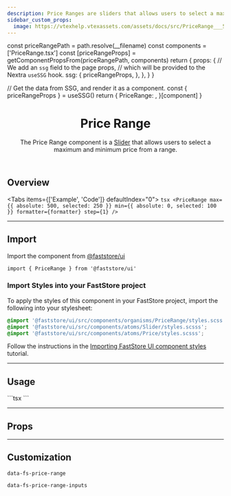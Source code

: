 ```yaml
---
description: Price Ranges are sliders that allows users to select a maximum and minimum price.
sidebar_custom_props:
  image: https://vtexhelp.vtexassets.com/assets/docs/src/PriceRange___5863b0eb4a4a8ce9a98da5c760461e61.png
---
```




  const priceRangePath = path.resolve(__filename)
  const components = ['PriceRange.tsx']
  const [priceRangeProps] = getComponentPropsFrom(priceRangePath, components)
  return {
    props: {
      // We add an `ssg` field to the page props,
      // which will be provided to the Nextra `useSSG` hook.
      ssg: {
        priceRangeProps,
      },
    },
  }
}

  // Get the data from SSG, and render it as a component.
  const { priceRangeProps } = useSSG()
  return {
    PriceRange: <PropsSection propsList={priceRangeProps} />,
  }[component]
}

<header>

# Price Range

The Price Range component is a [Slider](/components/atoms/slider) that allows users to select a maximum and minimum price from a range.

</header>

## Overview

<Tabs items={['Example', 'Code']} defaultIndex="0">
  <Tab>
    <OverviewSection>
      <PriceRangeUsage />
    </OverviewSection>
  </Tab>
  <Tab>
    ```tsx
    <PriceRange
      max={{ absolute: 500, selected: 250 }}
      min={{ absolute: 0, selected: 100 }}
      formatter={formatter}
      step={1}
    />
    ```
  </Tab>
</Tabs>

---

## Import

Import the component from [@faststore/ui](/../components)

```tsx
import { PriceRange } from '@faststore/ui'
```

### Import Styles into your FastStore project

To apply the styles of this component in your FastStore project, import the following into your stylesheet:

```scss copy
@import '@faststore/ui/src/components/organisms/PriceRange/styles.scss';
@import '@faststore/ui/src/components/atoms/Slider/styles.scsss';
@import '@faststore/ui/src/components/atoms/Price/styles.scsss';
```

Follow the instructions in the [Importing FastStore UI component styles](/docs/customizing/components#importing-faststore-ui-component-styles) tutorial.

---

## Usage

<OverviewSection>
  <PriceRangeUsage />
</OverviewSection>
```tsx
<PriceRange
  max={{ absolute: 500, selected: 250 }}
  min={{ absolute: 0, selected: 100 }}
  formatter={formatter}
  step={1}
/>
```

---

## Props

<PriceRangePropsSection component="PriceRange" />

---

## Customization

`data-fs-price-range`

`data-fs-price-range-inputs`
